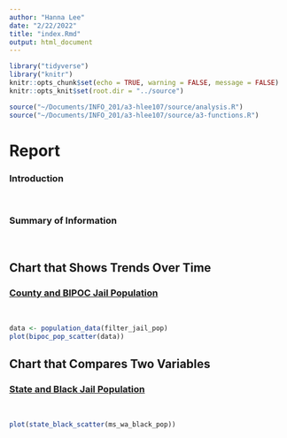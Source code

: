 ```yaml
---
author: "Hanna Lee"
date: "2/22/2022"
title: "index.Rmd"
output: html_document
---
```


```r
library("tidyverse")
library("knitr")
knitr::opts_chunk$set(echo = TRUE, warning = FALSE, message = FALSE)
knitr::opts_knit$set(root.dir = "../source")
```

```r
source("~/Documents/INFO_201/a3-hlee107/source/analysis.R")
source("~/Documents/INFO_201/a3-hlee107/source/a3-functions.R")
```

# Report {.tabset .tabset-fade .tabset-pills}

### Introduction

<br>

### Summary of Information

<br>

## Chart that Shows Trends Over Time

### <u>County and BIPOC Jail Population</u>

<br>

```r
data <- population_data(filter_jail_pop)
plot(bipoc_pop_scatter(data))
```

## Chart that Compares Two Variables

### <u>State and Black Jail Population</u>

<br>

```r
plot(state_black_scatter(ms_wa_black_pop))
```